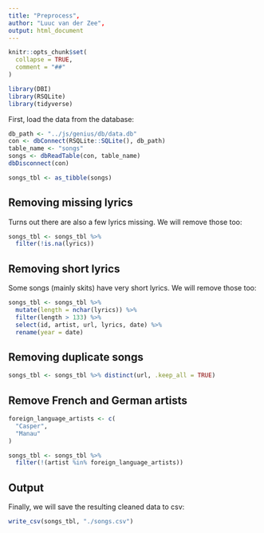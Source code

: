 ```yaml
---
title: "Preprocess",
author: "Luuc van der Zee",
output: html_document
---
```


```r
knitr::opts_chunk$set(
  collapse = TRUE,
  comment = "##"
)
```

```r
library(DBI)
library(RSQLite)
library(tidyverse)
```

First, load the data from the database:

```r
db_path <- "../js/genius/db/data.db"
con <- dbConnect(RSQLite::SQLite(), db_path)
table_name <- "songs"
songs <- dbReadTable(con, table_name)
dbDisconnect(con)

songs_tbl <- as_tibble(songs)
```

## Removing missing lyrics

Turns out there are also a few lyrics missing. We will remove those too:

```r
songs_tbl <- songs_tbl %>%
  filter(!is.na(lyrics))
```

## Removing short lyrics

Some songs (mainly skits) have very short lyrics. We will remove those too:

```r
songs_tbl <- songs_tbl %>%
  mutate(length = nchar(lyrics)) %>%
  filter(length > 133) %>%
  select(id, artist, url, lyrics, date) %>%
  rename(year = date)
```

## Removing duplicate songs

```r
songs_tbl <- songs_tbl %>% distinct(url, .keep_all = TRUE)
```

## Remove French and German artists

```r
foreign_language_artists <- c(
  "Casper",
  "Manau"
)

songs_tbl <- songs_tbl %>% 
  filter(!(artist %in% foreign_language_artists))
```

## Output

Finally, we will save the resulting cleaned data to csv:

```r
write_csv(songs_tbl, "./songs.csv")
```